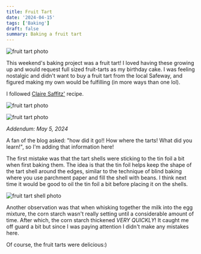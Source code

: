 ```yaml
---
title: Fruit Tart
date: '2024-04-15'
tags: ['Baking']
draft: false
summary: Baking a fruit tart
---
```


![fruit tart photo](/static/images/fruit-tart-1.jpg)

This weekend's baking project was a fruit tart! I loved having these growing up and would request full sized fruit-tarts as my birthday cake. I was feeling nostalgic and didn't want to buy a fruit tart from the local Safeway, and figured making my own would be fulfilling (in more ways than one lol).

I followed [Claire Saffitz'](https://www.youtube.com/watch?v=DVh_EXHZsSQ) recipe.

![fruit tart photo](/static/images/fruit-tart-2.jpg)  

![fruit tart photo](/static/images/fruit-tart-3.jpg)

*Addendum: May 5, 2024*

A fan of the blog asked: "how did it go!! How where the tarts! What did you learn!", so I'm adding that information here!

The first mistake was that the tart shells were sticking to the tin foil a bit when first baking them. The idea is that the tin foil helps keep the shape of the tart shell around the edges, similar to the technique of blind baking where you use parchment paper and fill the shell with beans. I think next time it would be good to oil the tin foil a bit before placing it on the shells.

![fruit tart shell photo](/static/images/fruit-tart-4.jpg)

Another observation was that when whisking together the milk into the egg mixture, the corn starch wasn't really setting until a considerable amount of time. After which, the corn starch thickened *VERY QUICKLY*! It caught me off guard a bit but since I was paying attention I didn't make any mistakes here.

Of course, the fruit tarts were delicious:)
